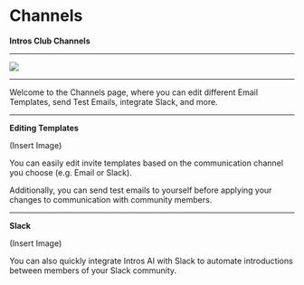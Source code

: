 # Channels

**Intros Club Channels**

---

![](/images/channels1.png)

---

Welcome to the Channels page, where you can edit different Email Templates, send Test Emails, integrate Slack, and more. 

---

**Editing Templates**

(Insert Image)

You can easily edit invite templates based on the communication channel you choose (e.g. Email or Slack).

Additionally, you can send test emails to yourself before applying your changes to communication with community members. 

---

**Slack**

(Insert Image)

You can also quickly integrate Intros AI with Slack to automate introductions between members of your Slack community.
